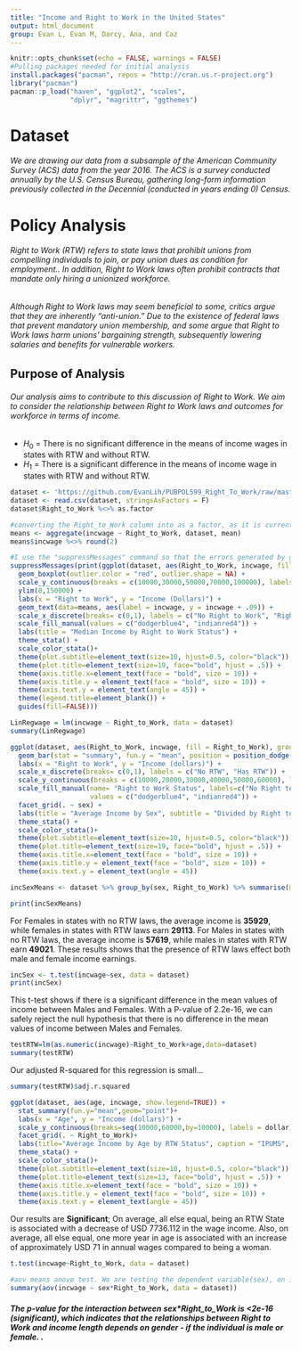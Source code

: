 ```yaml
---
title: "Income and Right to Work in the United States"
output: html_document
group: Evan L, Evan M, Darcy, Ana, and Caz
---
```


```r
knitr::opts_chunk$set(echo = FALSE, warnings = FALSE)
#Pulling packages needed for initial analysis
install.packages("pacman", repos = "http://cran.us.r-project.org")
library("pacman")
pacman::p_load("haven", "ggplot2", "scales", 
               "dplyr", "magrittr", "ggthemes")
```

# Dataset
###### We are drawing our data from a subsample of the American Community Survey (ACS) data from the year 2016. The ACS is a survey conducted annually by the U.S. Census Bureau, gathering long-form information previously collected in the Decennial (conducted in years ending 0) Census. 

# Policy Analysis
######  Right to Work (RTW) refers to state laws that prohibit unions from compelling individuals to join, or pay union dues as condition for employment.. In addition, Right to Work  laws often prohibit contracts that mandate only hiring a unionized workforce. 


###### Although Right to Work laws may seem beneficial to some, critics argue that they are inherently “anti-union.” Due to the existence of  federal laws that prevent mandatory union membership, and some argue that Right to Work laws harm unions’ bargaining strength, subsequently lowering salaries and benefits for vulnerable workers.




## Purpose of Analysis
###### Our analysis aims to contribute to this discussion of Right to Work.  We aim to consider the relationship between Right to Work laws and outcomes for workforce in terms of income.  
  + $H_{0}$ = There is no significant difference in the means of income wages in states with RTW and without RTW. 
  + $H_{1}$ = There is a significant difference in the means of income wage in states with RTW and without RTW.  


```r
dataset <- 'https://github.com/EvanLih/PUBPOL599_Right_To_Work/raw/master/Dataset/Cleaned_RTW_Dataset.csv'
dataset <- read.csv(dataset, stringsAsFactors = F) 
dataset$Right_to_Work %<>% as.factor
```

```r
#converting the Right_to_Work column into as a factor, as it is currently being read as a integer. 
means <- aggregate(incwage ~ Right_to_Work, dataset, mean)
means$incwage %<>% round(2)

#I use the "suppressMessages" command so that the errors generated by ggplot are not printed out in our markdown file. However, because ggplot does not generate messages, we need to make sure to include the "print" command. 
suppressMessages(print(ggplot(dataset, aes(Right_to_Work, incwage, fill = Right_to_Work, show.legend = FALSE), group = Right_to_Work) +
  geom_boxplot(outlier.color = "red", outlier.shape = NA) +
  scale_y_continuous(breaks = c(10000,30000,50000,70000,100000), labels = dollar) +
  ylim(0,150000) +
  labs(x = "Right to Work", y = "Income (Dollars)") +
  geom_text(data=means, aes(label = incwage, y = incwage + .09)) +
  scale_x_discrete(breaks= c(0,1), labels = c("No Right to Work", "Right to Work")) +
  scale_fill_manual(values = c("dodgerblue4", "indianred4")) +
  labs(title = "Median Income by Right to Work Status") +
  theme_stata() +
  scale_color_stata()+
  theme(plot.subtitle=element_text(size=10, hjust=0.5, color="black")) +
  theme(plot.title=element_text(size=19, face="bold", hjust = .5)) +
  theme(axis.title.x=element_text(face = "bold", size = 10)) +
  theme(axis.title.y = element_text(face = "bold", size = 10)) +
  theme(axis.text.y = element_text(angle = 45)) +
  theme(legend.title=element_blank()) + 
  guides(fill=FALSE)))

LinRegwage = lm(incwage ~ Right_to_Work, data = dataset)
summary(LinRegwage)

```

```r
ggplot(dataset, aes(Right_to_Work, incwage, fill = Right_to_Work), group = Right_to_Work) +
  geom_bar(stat = "summary", fun.y = "mean", position = position_dodge(width = 2.0), width = .7) +
  labs(x = "Right to Work", y = "Income (dollars)") +
  scale_x_discrete(breaks= c(0,1), labels = c("No RTW", "Has RTW")) +
  scale_y_continuous(breaks = c(10000,20000,30000,40000,50000,60000), labels = dollar) +
  scale_fill_manual(name= "Right to Work Status", labels=c("No Right to Work", "Right to Work"),
                    values = c("dodgerblue4", "indianred4")) +
  facet_grid(. ~ sex) +
  labs(title = "Average Income by Sex", subtitle = "Divided by Right to Work/ No Right to Work") +
  theme_stata() +
  scale_color_stata()+
  theme(plot.subtitle=element_text(size=10, hjust=0.5, color="black")) +
  theme(plot.title=element_text(size=19, face="bold", hjust = .5)) +
  theme(axis.title.x=element_text(face = "bold", size = 10)) +
  theme(axis.title.y = element_text(face = "bold", size = 10)) +
  theme(axis.text.y = element_text(angle = 45))

incSexMeans <- dataset %>% group_by(sex, Right_to_Work) %>% summarise(mean = mean(incwage))

print(incSexMeans)

```

For Females in states with no RTW laws, the average income is __35929__, while females in states with RTW laws earn __29113__. 
For Males in states with no RTW laws, the average income is __57619__, while males in states with RTW earn __49021__. 
These results shows that the presence of RTW laws effect both male and female income earnings. 
```r
incSex <- t.test(incwage~sex, data = dataset)
print(incSex)
```
This t-test shows if there is a significant difference in the mean values of income between Males and Females. With a P-value of 2.2e-16, we can safely reject the null hypothesis that there is no difference in the mean values of income between Males and Females. 

```r
testRTW=lm(as.numeric(incwage)~Right_to_Work+age,data=dataset)
summary(testRTW)
```

Our adjusted R-squared for this regression is small...
```r
summary(testRTW)$adj.r.squared
```

```r
ggplot(dataset, aes(age, incwage, show.legend=TRUE)) +
  stat_summary(fun.y="mean",geom="point")+
  labs(x = "Age", y = "Income (dollars)") +
  scale_y_continuous(breaks=seq(10000,60000,by=10000), labels = dollar)+
  facet_grid(. ~ Right_to_Work)+
  labs(title="Average Income by Age by RTW Status", caption = "IPUMS", subtitle = "0=No RTW, 1= RTW") +
  theme_stata() +
  scale_color_stata()+
  theme(plot.subtitle=element_text(size=10, hjust=0.5, color="black")) +
  theme(plot.title=element_text(size=13, face="bold", hjust = .5)) +
  theme(axis.title.x=element_text(face = "bold", size = 10)) +
  theme(axis.title.y = element_text(face = "bold", size = 10)) +
  theme(axis.text.y = element_text(angle = 45))
```


Our results are **Significant**;
On average, all else equal, being an RTW State is associated with a decrease of USD 7736.112 in the wage income. Also, on average, all else equal, one more year in age is associated with an increase of approximately USD 71 in annual wages compared to being a woman. 
```r
t.test(incwage~Right_to_Work, data = dataset)

#aov means anove test. We are testing the dependent variable(sex), on its relationship to the independent variables of sex and right to work. the order of the variables in the code (sex*Right_to_Work) is important). 
summary(aov(incwage ~ sex*Right_to_Work, data = dataset))


```
##### The p-value for the interaction between sex*Right_to_Work is <2e-16 (significant), which indicates that the relationships between Right to Work and income length depends on gender - if the individual is male or female. .

